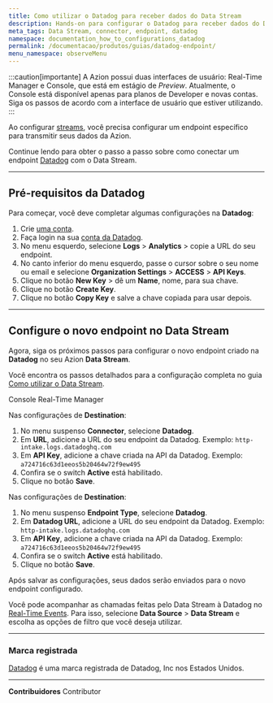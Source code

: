 ```yaml
---
title: Como utilizar o Datadog para receber dados do Data Stream
description: Hands-on para configurar o Datadog para receber dados do Data Stream.
meta_tags: Data Stream, connector, endpoint, datadog
namespace: documentation_how_to_configurations_datadog
permalink: /documentacao/produtos/guias/datadog-endpoint/
menu_namespace: observeMenu
---
```



:::caution[importante]
A Azion possui duas interfaces de usuário: Real-Time Manager e Console, que está em estágio de *Preview*. Atualmente, o Console está disponível apenas para planos de Developer e novas contas. Siga os passos de acordo com a interface de usuário que estiver utilizando.
:::

Ao configurar [streams](/pt-br/documentacao/produtos/observe/data-stream/), você precisa configurar um endpoint específico para transmitir seus dados da Azion.

Continue lendo para obter o passo a passo sobre como conectar um endpoint [Datadog](https://www.datadoghq.com/) com o Data Stream.

---

## Pré-requisitos da Datadog

Para começar, você deve completar algumas configurações na **Datadog**:

1. Crie [uma conta](https://www.datadoghq.com/).
2. Faça login na sua [conta da Datadog](https://app.datadoghq.com/account/login).
3. No menu esquerdo, selecione **Logs** >⁠ **Analytics** > copie a URL do seu endpoint.
4. No canto inferior do menu esquerdo, passe o cursor sobre o seu nome ou email e selecione **Organization Settings** > **ACCESS** > **API Keys**.
5. Clique no botão **New Key** > dê um **Name**, nome, para sua chave.
6. Clique no botão **Create Key**.
7. Clique no botão **Copy Key** e salve a chave copiada para usar depois.

---

## Configure o novo endpoint no ⁠Data Stream

Agora, siga os próximos passos para configurar o novo endpoint criado na **Datadog** no seu Azion **Data Stream**.

Você encontra os passos detalhados para a configuração completa no guia [Como utilizar o Data Stream](/pt-br/documentacao/produtos/guias/como-usar-data-stream/).

<Tabs client:visible>
    <Fragment slot="tab.console">Console</Fragment>
    <Fragment slot="tab.rtm">Real-Time Manager</Fragment>

<Fragment slot="panel.console">

Nas configurações de **Destination**:

1. No menu suspenso **Connector**, selecione **Datadog**.
2. Em **URL**, adicione a URL do seu endpoint da Datadog. Exemplo: `http-intake.logs.datadoghq.com`
3. Em **API ⁠Key**, adicione a chave criada na API⁠ da Datadog. Exemplo: `a724716c63d1eeos5b20464w72f9ew495`
4. Confira se o switch **Active** está habilitado.
5. Clique no botão **Save**.

</Fragment>

<Fragment slot="panel.rtm">

Nas configurações de **Destination**:

1. No menu suspenso **Endpoint Type**, selecione **Datadog**.
2. Em **Datadog URL**, adicione a URL do seu endpoint da Datadog. Exemplo: `http-intake.logs.datadoghq.com`
3. Em **API ⁠Key**, adicione a chave criada na API⁠ da Datadog. Exemplo: `a724716c63d1eeos5b20464w72f9ew495`
4. Confira se o switch **Active** está habilitado.
5. Clique no botão **Save**.

</Fragment>
</Tabs>

Após salvar as configurações, seus dados serão enviados para o novo endpoint configurado.

Você pode acompanhar as chamadas feitas pelo Data Stream à Datadog no [Real-Time Events](/pt-br/documentacao/produtos/observe/real-time-events/). Para isso, selecione **Data Source** > **Data Stream** e escolha as opções de filtro que você deseja utilizar.

---

### Marca registrada

[Datadog](https://docs.datadoghq.com/) é uma marca registrada de Datadog, Inc nos Estados Unidos.




---


**Contribuidores** <ContributorList>Contributor</ContributorList>
